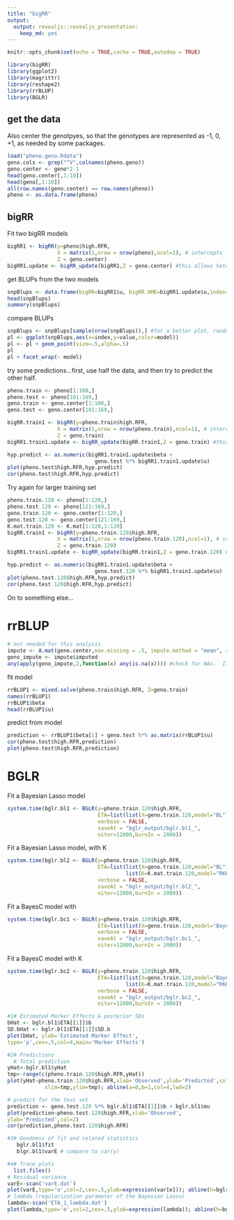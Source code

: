 ```yaml
---
title: "bigRR"
output: 
  output: revealjs::revealjs_presentation:
    keep_md: yes
---
```


```r
knitr::opts_chunk$set(echo = TRUE,cache = TRUE,autodep = TRUE)
```

```r
library(bigRR)
library(ggplot2)
library(magrittr)
library(reshape2)
library(rrBLUP)
library(BGLR)
```

## get the data

Also center the genotpyes, so that the genotypes are represented as -1, 0, +1, as needed by some packages.

```r
load("pheno.geno.Rdata")
geno.cols <- grep("^V",colnames(pheno.geno))
geno.center <- geno*2-1
head(geno.center[,1:10])
head(geno[,1:10])
all(row.names(geno.center) == row.names(pheno))
pheno <- as.data.frame(pheno)
```


## bigRR

Fit two bigRR models
```r
bigRR1 <- bigRR(y=pheno$high.RFR,
                X = matrix(1,nrow = nrow(pheno),ncol=1), # intercepts
                Z = geno.center)
bigRR1.update <- bigRR_update(bigRR1,Z = geno.center) #this allows heteroscedatic shrinkage (stronger shrinkage on SNPs than others).
```

get BLUPs from the two models
```r
snpBlups <- data.frame(bigRR=bigRR1$u, bigRR.HME=bigRR1.update$u,index=1:nrow(bigRR1$u)) %>% melt(id.vars="index",variable.name="model")
head(snpBlups)
summary(snpBlups)
```

compare BLUPs
```r
snpBlups <- snpBlups[sample(nrow(snpBlups)),] #for a better plot, randomize the order of the observations
pl <- ggplot(snpBlups,aes(x=index,y=value,color=model))
pl <- pl + geom_point(size=.5,alpha=.5)
pl
pl + facet_wrap(~ model)
```

try some predictions...first, use half the data, and then try to predict the other half.
```r
pheno.train <- pheno[1:100,]
pheno.test <- pheno[101:169,]
geno.train <- geno.center[1:100,]
geno.test <- geno.center[101:169,]

bigRR.train1 <- bigRR(y=pheno.train$high.RFR,
                X = matrix(1,nrow = nrow(pheno.train),ncol=1), # intercepts
                Z = geno.train)
bigRR1.train1.update <- bigRR_update(bigRR.train1,Z = geno.train) #this allows heteroscedatic shrinkage (stronger shrinkage on SNPs than others).
```

```r
hyp.predict <- as.numeric(bigRR1.train1.update$beta + 
                            geno.test %*% bigRR1.train1.update$u)
plot(pheno.test$high.RFR,hyp.predict)
cor(pheno.test$high.RFR,hyp.predict)
```

Try again for larger training set
```r
pheno.train.120 <- pheno[1:120,]
pheno.test.120 <- pheno[121:169,]
geno.train.120 <- geno.center[1:120,]
geno.test.120 <- geno.center[121:169,]
K.mat.train.120 <- K.mat[1:120,1:120]
bigRR.train1 <- bigRR(y=pheno.train.120$high.RFR,
                X = matrix(1,nrow = nrow(pheno.train.120),ncol=1), # intercepts
                Z = geno.train.120)
bigRR1.train1.update <- bigRR_update(bigRR.train1,Z = geno.train.120) #this allows heteroscedatic shrinkage (stronger shrinkage on SNPs than others).
```

```r
hyp.predict <- as.numeric(bigRR1.train1.update$beta + 
                            geno.test.120 %*% bigRR1.train1.update$u)
plot(pheno.test.120$high.RFR,hyp.predict)
cor(pheno.test.120$high.RFR,hyp.predict)
```

On to something else...

# rrBLUP

```r
# not needed for this analysis
impute <- A.mat(geno.center,max.missing = .5, impute.method = "mean", return.imputed = TRUE,n.core=3)
geno_impute <- impute$imputed
any(apply(geno_impute,2,function(x) any(is.na(x)))) #check for NAs.  If there are any, then would need to remove NA columns
```

fit model
```r
rrBLUP1 <- mixed.solve(pheno.train$high.RFR, Z=geno.train)
names(rrBLUP1)
rrBLUP1$beta
head(rrBLUP1$u)
```

predict from model
```r
prediction <- rrBLUP1$beta[1] + geno.test %*% as.matrix(rrBLUP1$u)
cor(pheno.test$high.RFR,prediction)
plot(pheno.test$high.RFR,prediction)
```

# BGLR

Fit a Bayesian Lasso model

```r
system.time(bglr.bl1 <- BGLR(y=pheno.train.120$high.RFR, 
                             ETA=list(list(X=geno.train.120,model="BL")),
                             verbose = FALSE,
                             saveAt = "bglr_output/bglr.bl1_",
                             niter=12000,burnIn = 2000))
```

Fit a Bayesian Lasso model, with K

```r
system.time(bglr.bl2 <- BGLR(y=pheno.train.120$high.RFR,
                             ETA=list(list(X=geno.train.120,model="BL"),
                                      list(K=K.mat.train.120,model="RKHS")),
                             verbose = FALSE,
                             saveAt = "bglr_output/bglr.bl2_",
                             niter=12000,burnIn = 2000))
```

Fit a BayesC model with

```r
system.time(bglr.bc1 <- BGLR(y=pheno.train.120$high.RFR, 
                             ETA=list(list(X=geno.train.120,model="BayesC")),
                             verbose = FALSE,
                             saveAt = "bglr_output/bglr.bc1_",
                             niter=12000,burnIn = 2000))
```

Fit a BayesC model with K
```r
system.time(bglr.bc2 <- BGLR(y=pheno.train.120$high.RFR,
                             ETA=list(list(X=geno.train.120,model="BayesC"),
                                      list(K=K.mat.train.120,model="RKHS")),
                             verbose = FALSE,
                             saveAt = "bglr_output/bglr.bc2_",
                             niter=12000,burnIn = 2000))
```

```r
#1# Estimated Marker Effects & posterior SDs
bHat <- bglr.bl1$ETA[[1]]$b
SD.bHat <- bglr.bl1$ETA[[1]]$SD.b
plot(bHat, ylab='Estimated Marker Effect',
type='p',cex=.5,col=4,main='Marker Effects')

#2# Predictions
  # Total prediction
yHat<-bglr.bl1$yHat
tmp<-range(c(pheno.train.120$high.RFR,yHat))
plot(yHat~pheno.train.120$high.RFR,xlab='Observed',ylab='Predicted',col=2,
            xlim=tmp,ylim=tmp); abline(a=0,b=1,col=4,lwd=2)

# predict for the test set
prediction <- geno.test.120 %*% bglr.bl1$ETA[[1]]$b + bglr.bl1$mu
plot(prediction~pheno.test.120$high.RFR,xlab='Observed',
ylab='Predicted',col=2)
cor(prediction,pheno.test.120$high.RFR)

#3# Goodness of fit and related statistics
   bglr.bl1$fit
   blgr.bl1$varE # compare to var(y)

#4# Trace plots
  list.files()
# Residual variance
varE<-scan('varE.dat') 
plot(varE,type='o',col=2,cex=.5,ylab=expression(var[e])); abline(h=bglr.bl1$varE,col=4,lwd=2); abline(v=bglr.bl1$burnIn/bglr.bl1$thin,col=4)
# lambda (regularization parameter of the Bayesian Lasso)
lambda<-scan('ETA_1_lambda.dat')
plot(lambda,type='o',col=2,cex=.5,ylab=expression(lambda)); abline(h=bglr.bl1$ETA[[1]]$lambda,col=4,lwd=2); abline(v=bglr.bl1$burnIn/bglr.bl1$thin,col=4)
```

